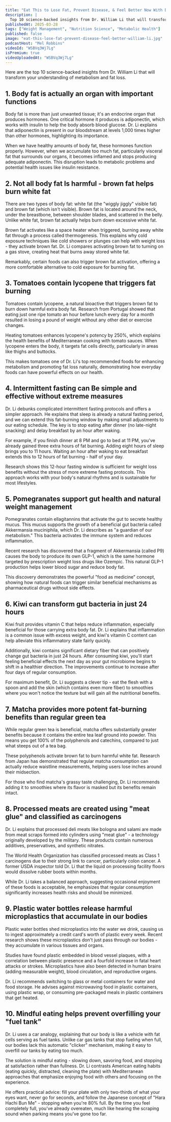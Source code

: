 ```yaml
---
title: "Eat This to Lose Fat, Prevent Disease, & Feel Better Now With Dr. William Li"
description: |
  Top 10 science-backed insights from Dr. William Li that will transform your understanding of metabolism and fat loss.
publishedAt: 2025-03-28
tags: ["Weight Management", "Nutrition Science", "Metabolic Health"]
published: false
image: "eat-this-lose-fat-prevent-disease-feel-better-william-li.jpg"
podcastHost: "Mel Robbins"
videoId: "WSBVq3Wj7Lg"
isPremium: true
videoUploadedAt: "WSBVq3Wj7Lg"
---
```



<PodcastSummaryPageLayout frontmatter={frontmatter}>

Here are the top 10 science-backed insights from Dr. William Li that will transform your understanding of metabolism and fat loss.

## 1. Body fat is actually an organ with important functions

Body fat is more than just unwanted tissue; it's an endocrine organ that produces hormones. One critical hormone it produces is adiponectin, which works with insulin to help the body absorb blood glucose. Dr. Li explains that adiponectin is present in our bloodstream at levels 1,000 times higher than other hormones, highlighting its importance.

When we have healthy amounts of body fat, these hormones function properly. However, when we accumulate too much fat, particularly visceral fat that surrounds our organs, it becomes inflamed and stops producing adequate adiponectin. This disruption leads to metabolic problems and potential health issues like insulin resistance.

## 2. Not all body fat Is harmful - brown fat helps burn white fat

There are two types of body fat: white fat (the "wiggly jiggly" visible fat) and brown fat (which isn't visible). Brown fat is located around the neck, under the breastbone, between shoulder blades, and scattered in the belly. Unlike white fat, brown fat actually helps burn down excessive white fat.

Brown fat activates like a space heater when triggered, burning away white fat through a process called thermogenesis. This explains why cold exposure techniques like cold showers or plunges can help with weight loss - they activate brown fat. Dr. Li compares activating brown fat to turning on a gas stove, creating heat that burns away stored white fat.

Remarkably, certain foods can also trigger brown fat activation, offering a more comfortable alternative to cold exposure for burning fat.

## 3. Tomatoes contain lycopene that triggers fat burning

Tomatoes contain lycopene, a natural bioactive that triggers brown fat to burn down harmful extra body fat. Research from Portugal showed that eating just one ripe tomato an hour before lunch every day for a month resulted in losing a pound of weight without any other diet or exercise changes.

Heating tomatoes enhances lycopene's potency by 250%, which explains the health benefits of Mediterranean cooking with tomato sauces. When lycopene enters the body, it targets fat cells directly, particularly in areas like thighs and buttocks.

This makes tomatoes one of Dr. Li's top recommended foods for enhancing metabolism and promoting fat loss naturally, demonstrating how everyday foods can have powerful effects on our health.

## 4. Intermittent fasting can Be simple and effective without extreme measures

Dr. Li debunks complicated intermittent fasting protocols and offers a simpler approach. He explains that sleep is already a natural fasting period, and we can extend this fat-burning window by making small adjustments to our eating schedule. The key is to stop eating after dinner (no late-night snacking) and delay breakfast by an hour after waking.

For example, if you finish dinner at 8 PM and go to bed at 11 PM, you've already gained three extra hours of fat burning. Adding eight hours of sleep brings you to 11 hours. Waiting an hour after waking to eat breakfast extends this to 12 hours of fat burning - half of your day.

Research shows this 12-hour fasting window is sufficient for weight loss benefits without the stress of more extreme fasting protocols. This approach works with your body's natural rhythms and is sustainable for most lifestyles.

## 5. Pomegranates support gut health and natural weight management

Pomegranates contain ellagitannins that activate the gut to secrete healthy mucus. This mucus supports the growth of a beneficial gut bacteria called Akkermansia muciniphila, which Dr. Li describes as "a guardian of our metabolism." This bacteria activates the immune system and reduces inflammation.

Recent research has discovered that a fragment of Akkermansia (called P9) causes the body to produce its own GLP-1, which is the same hormone targeted by prescription weight loss drugs like Ozempic. This natural GLP-1 production helps lower blood sugar and reduce body fat.

This discovery demonstrates the powerful "food as medicine" concept, showing how natural foods can trigger similar beneficial mechanisms as pharmaceutical drugs without side effects.

## 6. Kiwi can transform gut bacteria in just 24 hours

Kiwi fruit provides vitamin C that helps reduce inflammation, especially beneficial for those carrying extra body fat. Dr. Li explains that inflammation is a common issue with excess weight, and kiwi's vitamin C content can help alleviate this inflammatory state fairly quickly.

Additionally, kiwi contains significant dietary fiber that can positively change gut bacteria in just 24 hours. After consuming kiwi, you'll start feeling beneficial effects the next day as your gut microbiome begins to shift in a healthier direction. The improvements continue to increase after four days of regular consumption.

For maximum benefit, Dr. Li suggests a clever tip - eat the flesh with a spoon and add the skin (which contains even more fiber) to smoothies where you won't notice the texture but will gain all the nutritional benefits.

## 7. Matcha provides more potent fat-burning benefits than regular green tea

While regular green tea is beneficial, matcha offers substantially greater benefits because it contains the entire tea leaf ground into powder. This means you get 100% of the polyphenols and catechins, compared to just what steeps out of a tea bag.

These polyphenols activate brown fat to burn harmful white fat. Research from Japan has demonstrated that regular matcha consumption can actually reduce waistline measurements, helping users lose inches around their midsection.

For those who find matcha's grassy taste challenging, Dr. Li recommends adding it to smoothies where its flavor is masked but its benefits remain intact.

## 8. Processed meats are created using "meat glue" and classified as carcinogens

Dr. Li explains that processed deli meats like bologna and salami are made from meat scraps formed into cylinders using "meat glue" - a technology originally developed by the military. These products contain numerous additives, preservatives, and synthetic nitrates.

The World Health Organization has classified processed meats as Class 1 carcinogens due to their strong link to cancer, particularly colon cancer. A former USDA inspector told Dr. Li that the liquid on processing facility floors would dissolve rubber boots within months.

While Dr. Li takes a balanced approach, suggesting occasional enjoyment of these foods is acceptable, he emphasizes that regular consumption significantly increases health risks and should be minimized.

## 9. Plastic water bottles release harmful microplastics that accumulate in our bodies

Plastic water bottles shed microplastics into the water we drink, causing us to ingest approximately a credit card's worth of plastic every week. Recent research shows these microplastics don't just pass through our bodies - they accumulate in various tissues and organs.

Studies have found plastic embedded in blood vessel plaques, with a correlation between plastic presence and a fourfold increase in fatal heart attacks or strokes. Microplastics have also been detected in human brains (adding measurable weight), blood circulation, and reproductive organs.

Dr. Li recommends switching to glass or metal containers for water and food storage. He advises against microwaving food in plastic containers, using plastic wrap, or consuming pre-packaged meals in plastic containers that get heated.

## 10. Mindful eating helps prevent overfilling your "fuel tank"

Dr. Li uses a car analogy, explaining that our body is like a vehicle with fat cells serving as fuel tanks. Unlike car gas tanks that stop fueling when full, our bodies lack this automatic "clicker" mechanism, making it easy to overfill our tanks by eating too much.

The solution is mindful eating - slowing down, savoring food, and stopping at satisfaction rather than fullness. Dr. Li contrasts American eating habits (eating quickly, distracted, cleaning the plate) with Mediterranean approaches that emphasize enjoying food with others and focusing on the experience.

He offers practical advice: fill your plate with only two-thirds of what your eyes want, never go for seconds, and follow the Japanese concept of "Hara Hachi Bun Me" - stopping when you're 80% full. By the time you feel completely full, you've already overeaten, much like hearing the scraping sound when parking means you've gone too far.

</PodcastSummaryPageLayout>
